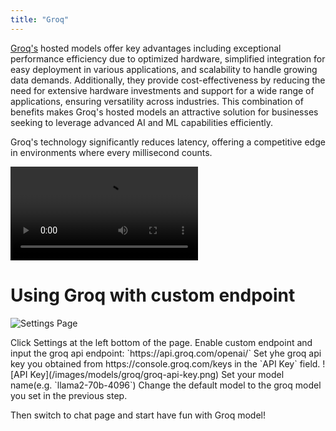 ```yaml
---
title: "Groq"
---
```


[Groq's](https://groq.com/) hosted models offer key advantages including exceptional performance efficiency due to optimized hardware, simplified integration for easy deployment in various applications, and scalability to handle growing data demands. Additionally, they provide cost-effectiveness by reducing the need for extensive hardware investments and support for a wide range of applications, ensuring versatility across industries. This combination of benefits makes Groq's hosted models an attractive solution for businesses seeking to leverage advanced AI and ML capabilities efficiently.

Groq's technology significantly reduces latency, offering a competitive edge in environments where every millisecond counts.


<video autoPlay loop>
  <source src="/images/models/groq/groq.mp4" type="video/mp4"/>
  Your browser does not support the video tag.
</video>


# Using Groq with custom endpoint

 ![Settings Page](/images/models/groq/config.png)

<Steps>
  <Step title="Open Settings Page">
    Click Settings at the left bottom of the page.
  </Step>
  <Step title="Config Groq Endpoint">
     Enable custom endpoint and input the groq api endpoint: `https://api.groq.com/openai/`
  </Step>
  <Step title="Config Groq API Key">
    Set yhe groq api key you obtained from https://console.groq.com/keys in the `API Key` field.
    ![API Key](/images/models/groq/groq-api-key.png)
  </Step>
  <Step title="Set custom model supported by Groq">
    Set your model name(e.g.  `llama2-70b-4096`)
  </Step>
  <Step title="(Optional) Change default model to groq">
    Change the default model to the groq model you set in the previous step.
  </Step>
</Steps>

Then switch to chat page and start have fun with Groq model!